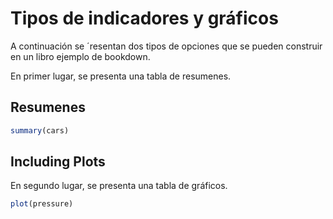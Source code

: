 # Tipos de indicadores y gráficos

A continuación se ´resentan dos tipos de opciones que se pueden construir en un libro ejemplo de bookdown.

En primer lugar, se presenta una tabla de resumenes.

## Resumenes

```r
summary(cars)
```

## Including Plots

En segundo lugar, se presenta una tabla de gráficos.

```r
plot(pressure)
```

  
